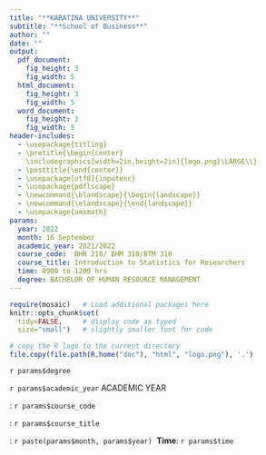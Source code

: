 ```yaml
---
title: "**KARATINA UNIVERSITY**"
subtitle: "**School of Business**"
author: ""
date: ""
output: 
  pdf_document:
    fig_height: 3
    fig_width: 5
  html_document:
    fig_height: 3
    fig_width: 5
  word_document:
    fig_height: 3
    fig_width: 5
header-includes:
  - \usepackage{titling}
  - \pretitle{\begin{center}
    \includegraphics[width=2in,height=2in]{logo.png}\LARGE\\}
  - \posttitle{\end{center}}
  - \usepackage[utf8]{inputenc}
  - \usepackage{pdflscape}
  - \newcommand{\blandscape}{\begin{landscape}}
  - \newcommand{\elandscape}{\end{landscape}}
  - \usepackage{amsmath}
params:
  year: 2022
  month: 16 September
  academic_year: 2021/2022
  course_code:  BHR 210/ BHM 310/BTM 310
  course_title: Introduction to Statistics for Researchers
  time: 0900 to 1200 hrs
  degree: BACHELOR OF HUMAN RESOURCE MANAGEMENT
---
```


```r
require(mosaic)   # Load additional packages here 
knitr::opts_chunk$set(
  tidy=FALSE,     # display code as typed
  size="small")   # slightly smaller font for code
```

```r
# copy the R logo to the current directory
file.copy(file.path(R.home("doc"), "html", "logo.png"), '.')
```

\center
\textbf{SUPPLEMENTARY EXAMINATIONS}

\center

\center
`r params$degree`

\center

\vspace{15mm}

`r params$academic_year` ACADEMIC YEAR

\vspace{5mm} 

\textbf{COURSE CODE}: `r params$course_code`

\vspace{5mm} 

\textbf{COURSE TITLE}: `r params$course_title`

\vspace{35mm}

\textbf{Exam Period}: `r paste(params$month, params$year)` \hfill\ **Time**: `r params$time`


\vspace{10mm} 

\begin{flushleft}

Instructions: 

1. Attempt \textbf{QUESTION ONE} and choose \textbf{THREE (3)} additional questions. 

2. The examination is worth 70 percent of the total score. 

3. During the exam, you must not have in your possession any item or material that has not been authorised for your exam. This includes books, notes, paper, electronic device(s), mobile phone, smart watch/device, calculator, pencil case, or writing on any part of your body. Items or materials on your desk, chair, in your clothing or otherwise on your person will be deemed to be in your possession.

\newpage

\textbf{QUESTION ONE}

\textbf{PART A}

As part of the marketing group at ABC Hotels LTD, you are asked to find out the age distribution of ABC's clients. With the help of 10 of your colleagues, you conduct exit interviews by randomly selecting people to question at 20 different days. You ask them to tell you if they are younger than 18 years old, 18 to 25 years old, 25 to 35 years old, 35 to 50 years old, or older than 50.

From 470 responses, you find out that 45 are younger than 18, 83 are18 to 25 years old, 154 are 25 to 35, 18 are 35 to 50, and 170 are older than 50. For the age distribution:

a) Make a frequency table with two columns; Age group and Number. \hfill\ (2 marks)

b) Make a relative frequency table. \hfill\ (2 Marks)

c) Is Age group Level a quantitative or qualitative variable? Explain. \hfill\ (1 mark)

d) Is Number a quantitative or qualitative variable? Explain. \hfill\ (1 marks)

e) Draw a bar-graph to represent the above information. \hfill\ (3 marks). 

NB: The x-xis should represent age group with number on the y-axis. 

f) What is the probability that a client of ABC hotel picked at random would be a over 50 years old? \hfill\ (2 mark)


\textbf{PART B}

According to Akamai’s 2013 State of the Internet report (www.akamai.com/stateoftheinternet/), 35% of observed attack traffic originated from China, 20% from Indonesia, 11% from the US, 5.2% from Taiwan and 2.6% from Russia.

a) Make a bar chart to display the results and label it clearly. \hfill\ (5 marks)
b) Would a pie chart be an effective way of communicating this information? Why or why not? \hfill\ (4 marks)

\textbf{PART C}

You are provided with the following observations regarding the income in a hotel for a week, beginning from a Monday to the following Sunday. 

$100, 80, 70, 50, 175, 184, 49$

g) Write a sample R code that you would use to this data. \hfill\ (3 marks)

h) Write a sample R code that you would use to compute the mean of the data \hfill\ (2 mark)

\textbf{QUESTION TWO}

Suppose you take the average score in the statistics exam for a group of students. You find that the data is normally distributed with the average score at 60 marks with a standard deviation of 10 marks. 

a) Compute the z-score for a score of 70 marks. \hfill\ (3 marks)

b) Approximately what fraction of students will score less than 40 marks? \hfill\ (6 marks)

c) Approximately what fraction of students will score between 50 and 60 marks? \hfill\ (6 marks)


\textbf{QUESTION THREE}

A recent study of Kenya Revenue Authority (KRA) audits showed that, for estates worth less than 15 million, about 1 out of 7 of all estate tax returns are audited, but that probability increases to 0.5 for estates worth over Ksh. 15 million. Suppose a tax accountant has three clients who have recently filed returns for estates worth more than Ksh. 15 million. What are the probabilities that:

a) All three will be audited? \hfill\ (3 marks)

b) None will be audited? \hfill\ (3 marks)

c) At least one will be audited? \hfill\ (5 marks)

d) What did you assume in calculating these probabilities? \hfill\ (4 marks)


\textbf{QUESTION FOUR}

A regression of Total Revenue on Ticket Sales by the concert production company of Exercises 2 and 4 finds the model

$Revenue = -14,228 + 36.87TicketSales$

a) What is the explanatory or independent variable? \hfill\ (2 mark)

b) What is the response or dependent variable? \hfill\ (2 mark)

c) What does the slope mean in this context? \hfill\ (2 marks)

d) Management is considering adding a stadium-style venue that would seat 10,000. What does this model predict that revenue would be if the new venue were to sell out? \hfill\ (6 marks)

e) Why would it be a poor business decision to assume that this model accurately predicts revenue for the situation in part (d)? \hfill\ (3 marks)


\textbf{QUESTION FIVE}

a) Distinguish between a sample and population. \hfill\ (3 marks)

b) Compare and contrast the arithmetic mean and the geometric mean, giving situations where each is a more appropriate measure of center. \hfill\ (4 marks). 

c) List and discuss four sampling techniques that researchers use to select a sample from the population \hfill\ (8 marks). 

\textbf{QUESTION SIX}

a) Distinguish between the following terms.

- Statistic and parameter. \hfill\ (2 marks)

- Sample and Population. \hfill\ (2 marks)

- Ordinal and nominal variables. \hfill\ (2 marks)

b) your company wants to improve sales. Past sales data indicate that the average sale was Ksh 100 per transaction. After training your sales force, recent sales data (taken from a sample of 25 salesmen) indicates an average sale of Ksh 130, with a standard deviation of Ksh 15. 

Did the training work? 

Test your hypothesis at a 0.05 alpha level \hfill\ (9 marks). 

\end{flushleft}

